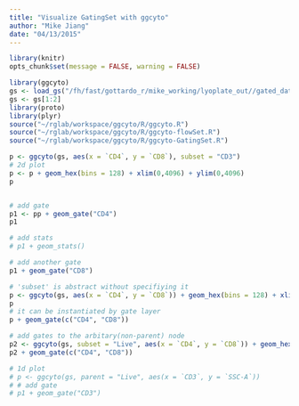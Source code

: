 ```yaml
---
title: "Visualize GatingSet with ggcyto"
author: "Mike Jiang"
date: "04/13/2015"
---
```


```r
library(knitr)
opts_chunk$set(message = FALSE, warning = FALSE)
```


```r
library(ggcyto)
gs <- load_gs("/fh/fast/gottardo_r/mike_working/lyoplate_out//gated_data/auto/gslist-tcell/D54tFo7RPl/")
gs <- gs[1:2]
library(proto)
library(plyr)
source("~/rglab/workspace/ggcyto/R/ggcyto.R")
source("~/rglab/workspace/ggcyto/R/ggcyto-flowSet.R")
source("~/rglab/workspace/ggcyto/R/ggcyto-GatingSet.R")
```

```r
p <- ggcyto(gs, aes(x = `CD4`, y = `CD8`), subset = "CD3") 
# 2d plot
p <- p + geom_hex(bins = 128) + xlim(0,4096) + ylim(0,4096)
p


# add gate
p1 <- pp + geom_gate("CD4")
p1

# add stats
# p1 + geom_stats()

# add another gate
p1 + geom_gate("CD8")

# 'subset' is abstract without specifiying it
p <- ggcyto(gs, aes(x = `CD4`, y = `CD8`)) + geom_hex(bins = 128) + xlim(0,4096) + ylim(0,4096)
p
# it can be instantiated by gate layer
p + geom_gate(c("CD4", "CD8"))

# add gates to the arbitary(non-parent) node
p2 <- ggcyto(gs, subset = "Live", aes(x = `CD4`, y = `CD8`)) + geom_hex(bins = 128) + xlim(0,4096) + ylim(0,4096)
p2 + geom_gate(c("CD4", "CD8"))

# 1d plot
# p <- ggcyto(gs, parent = "Live", aes(x = `CD3`, y = `SSC-A`)) 
# # add gate
# p1 + geom_gate("CD3")


```



